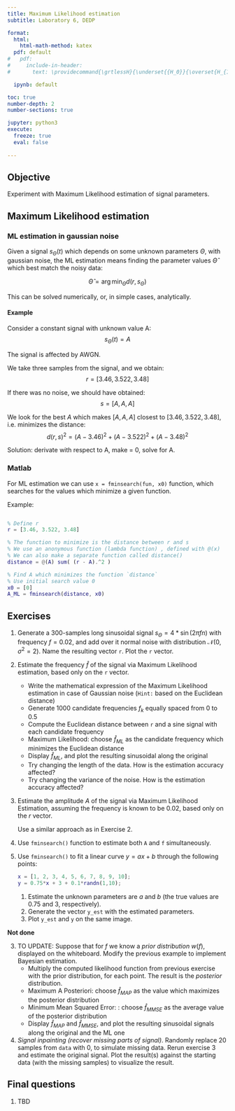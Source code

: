 ```yaml
---
title: Maximum Likelihood estimation
subtitle: Laboratory 6, DEDP

format: 
  html: 
    html-math-method: katex
  pdf: default
#   pdf:
#     include-in-header:
#       text: \providecommand{\grtlessH}{\underset{{H_0}}{\overset{H_{1}}{\gtrless}}}

  ipynb: default

toc: true
number-depth: 2
number-sections: true

jupyter: python3
execute:
  freeze: true
  eval: false
    
---
```



## Objective

Experiment with Maximum Likelihood estimation of signal parameters.

## Maximum Likelihood estimation

### ML estimation in gaussian noise

Given a signal $s_\Theta(t)$ which depends on some unknown parameters $\Theta$,
with gaussian noise, the ML estimation means finding the parameter values $\hat{\Theta}$
which best match the noisy data:

$$\hat{\Theta} = \arg\min_\Theta d(r, s_\Theta)$$

This can be solved numerically, or, in simple cases, analytically.

#### Example

Consider a constant signal with unknown value A:
$$s_\Theta(t) = A$$

The signal is affected by AWGN. 

We take three samples from the signal, and we obtain:
$$r = [3.46, 3.522, 3.48]$$

If there was no noise, we should have obtained:
$$s = [A, A, A]$$

We look for the best $A$ which makes $[A, A, A]$ closest to $[3.46, 3.522, 3.48]$, i.e. minimizes the distance:
$$d(r,s)^2 = (A-3.46)^2 + (A-3.522)^2 + (A-3.48)^2$$

Solution: derivate with respect to A, make = 0, solve for A. 

### Matlab

For ML estimation we can use `x = fminsearch(fun, x0)` function, which searches for the values which minimize a given function.

Example:

```matlab

% Define r
r = [3.46, 3.522, 3.48]

% The function to minimize is the distance between r and s
% We use an anonymous function (lambda function) , defined with @(x)
% We can also make a separate function called distance()
distance = @(A) sum( (r - A).^2 )

% Find A which minimizes the function `distance`
% Use initial search value 0
x0 = [0]
A_ML = fminsearch(distance, x0)
```

## Exercises

1. Generate a 300-samples long sinusoidal signal $s_\Theta = 4 * \sin(2 \pi f n)$ with frequency $f = 0.02$,
and add over it normal noise with distribution $\mathcal{N}(0, \sigma^2 = 2)$.
Name the resulting vector `r`. Plot the `r` vector.

2. Estimate the frequency $\hat{f}$ of the signal via Maximum Likelihood estimation,
based only on the `r` vector.
    * Write the mathematical expression of the Maximum Likelihood estimation in case of Gaussian noise (`Hint:` based on the Euclidean distance)
    * Generate 1000 candidate frequencies $f_k$ equally spaced from 0 to 0.5
    * Compute the Euclidean distance between `r` and a sine signal with each candidate frequency
    * Maximum Likelihood: choose $\hat{f}_{ML}$ as the candidate frequency which minimizes the Euclidean distance
    * Display $\hat{f}_{ML}$, and plot the resulting sinusoidal along the original
    * Try changing the length of the data. How is the estimation accuracy affected?
    * Try changing the variance of the noise. How is the estimation accuracy affected?

3. Estimate the amplitude $A$ of the signal via Maximum Likelihood Estimation, assuming the frequency is known to be $0.02$, based only on the $r$ vector. 
    
    Use a similar approach as in Exercise 2.

4. Use `fminsearch()` function to estimate both `A` and `f` simultaneously.

5. Use `fminsearch()` to fit a linear curve $y = a x + b$ through the following points:

   ```matlab
   x = [1, 2, 3, 4, 5, 6, 7, 8, 9, 10];
   y = 0.75*x + 3 + 0.1*randn(1,10);
   ```

   1. Estimate the unknown parameters are $a$ and $b$ (the true values are 0.75 and 3, respectively).
   2. Generate the vector `y_est` with the estimated parameters.
   3. Plot `y_est` and `y` on the same image.




**Not done**

3. TO UPDATE: Suppose that for $f$ we know a *prior distribution* $w(f)$, displayed on the whiteboard.
Modify the previous example to implement Bayesian estimation.
    * Multiply the computed likelihood function from previous exercise with the prior distribution, for each point.
    The result is the *posterior* distribution.
    * Maximum A Posteriori: choose $\hat{f}_{MAP}$ as the value which maximizes the posterior distribution
    * Minimum Mean Squared Error: : choose $\hat{f}_{MMSE}$ as the average value of the posterior distribution
    * Display $\hat{f}_{MAP}$ and $\hat{f}_{MMSE}$, and plot the resulting sinusoidal signals along the original and the ML one

4. *Signal inpainting (recover missing parts of signal)*. Randomly replace 20 samples from `data` with 0, to simulate missing data. 
Rerun exercise 3 and estimate the original signal. Plot the result(s) against the starting data (with the missing samples) to visualize the result.

## Final questions

1. TBD


